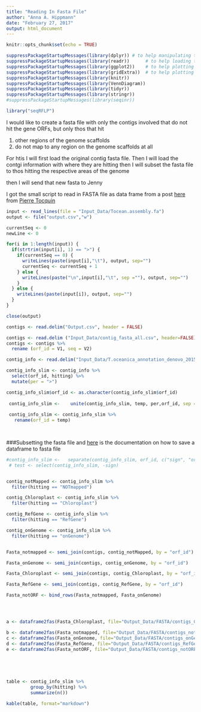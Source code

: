 ```yaml
---
title: "Reading In Fasta File"
author: "Anna A. Hippmann"
date: "February 27, 2017"
output: html_document
---
```


```r
knitr::opts_chunk$set(echo = TRUE)
```


```r
suppressPackageStartupMessages(library(dplyr)) # to help manipulating the data
suppressPackageStartupMessages(library(readr))      # to help loading the data 
suppressPackageStartupMessages(library(ggplot2))    # to help plotting the data
suppressPackageStartupMessages(library(gridExtra))  # to help plotting multiplot plots
suppressPackageStartupMessages(library(knitr))
suppressPackageStartupMessages(library(VennDiagram))
suppressPackageStartupMessages(library(tidyr))
suppressPackageStartupMessages(library(stringr))
#suppressPackageStartupMessages(library(seqinr))

library("seqRFLP")

```

I would like to create a fasta file with only the contigs involved that do not hit the gene ORFs, but only thos that hit 

1) other regions of the genome scaffolds
2) do not map to any region on the genome scaffolds at all

For htis I will first load the original contig fasta file.
Then I will load the contgi information with where they are hitting
then I will subset the fasta file to thos hitting the respective areas of the genome

then I will send that new fasta to Jenny

I got the small script to read in FASTA file as data frame from a post [here](https://www.researchgate.net/post/Converting_a_fasta_file_to_a_tab-delimited_file10) from [Pierre Tocquin](http://www.phytosystems.ulg.ac.be/en/groups/plant-physiology/members/pierre-tocquin)

```r

input <- read_lines(file = "Input_Data/Tocean.assembly.fa") 
output <- file("output.csv","w")

currentSeq <- 0
newLine <- 0

for(i in 1:length(input)) {
  if(strtrim(input[i], 1) == ">") {
    if(currentSeq == 0) {
      writeLines(paste(input[i],"\t"), output, sep="")
      currentSeq <- currentSeq + 1
    } else {
      writeLines(paste("\n",input[i],"\t", sep =""), output, sep="")
    }
  } else {
    writeLines(paste(input[i]), output, sep="")
  }
}

close(output)

contigs <- read.delim("Output.csv", header = FALSE)
```

```r

contigs <- read.delim ("Input_Data/contig_fasta_all.csv", header=FALSE)
contigs <- contigs %>% 
  rename (orf_id = V1, seq = V2)

contig_info <- read.delim("Input_Data/T.oceanica_annotation_denovo_2015_04.txt")

contig_info_slim <- contig_info %>% 
  select(orf_id, hitting) %>% 
  mutate(per = ">")

contig_info_slim$orf_id <- as.character(contig_info_slim$orf_id)
                                        
 contig_info_slim <-    unite(contig_info_slim, temp, per,orf_id, sep = "")  
   
 contig_info_slim <- contig_info_slim %>% 
   rename(orf_id = temp) 

 

```

###Subsetting the fasta file
and [here](https://www.rdocumentation.org/packages/seqRFLP/versions/1.0.1/topics/dataframe2fas) is the documentation on how to save a dataframe to fasta file

```r

#contig_info_slim <-   separate(contig_info_slim, orf_id, c("sign", "orf_id"), sep = 1) 
 # test <- select(contig_info_slim, -sign)


contig_notMapped <- contig_info_slim %>% 
  filter(hitting == "NOTmapped")

contig_Chloroplast <- contig_info_slim %>% 
  filter(hitting == "Chloroplast")

contig_RefGene <- contig_info_slim %>% 
  filter(hitting == "RefGene")

contig_onGenome <- contig_info_slim %>% 
  filter(hitting == "onGenome")


Fasta_notmapped <- semi_join(contigs, contig_notMapped, by = "orf_id")

Fasta_onGenome <- semi_join(contigs, contig_onGenome, by = "orf_id")

Fasta_Chloroplast <- semi_join(contigs, contig_Chloroplast, by = "orf_id")

Fasta_RefGene <- semi_join(contigs, contig_RefGene, by = "orf_id")

Fasta_notORF <- bind_rows(Fasta_notmapped, Fasta_onGenome)




a <- dataframe2fas(Fasta_Chloroplast, file="Output_Data/FASTA/contigs_Chloroplast.fa")

b <- dataframe2fas(Fasta_notmapped, file="Output_Data/FASTA/contigs_notmapped.fa")
c <- dataframe2fas(Fasta_onGenome, file="Output_Data/FASTA/contigs_onGenome.fa")
d <- dataframe2fas(Fasta_RefGene, file="Output_Data/FASTA/contigs_RefGene.fa")
e <- dataframe2fas(Fasta_notORF, file="Output_Data/FASTA/contigs_notORF.fa")

    

  

table <- contig_info_slim %>% 
         group_by(hitting) %>% 
         summarize(n())

kable(table, format="markdown")

```

